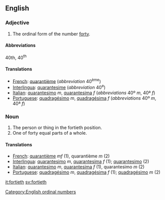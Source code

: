 ==English==

===Adjective===

# The ordinal form of the number [[forty]].

====Abbreviations====
40th, 40<sup>th</sup>

====Translations====

*[[French]]: [[quarantième]] (''abbreviation'' 40<sup>ème</sup>)
*[[Interlingua]]: [[quarantesime]] (''abbreviation'' 40<sup>e</sup>)
*[[Italian]]: [[quarantesimo]] ''m'', [[quarantesima]] ''f'' (''abbreviations'' 40º ''m'', 40ª ''f'')
*[[Portuguese]]: [[quadragésimo]] ''m'', [[quadragésima]] ''f'' (''abbreviations'' 40º ''m'', 40ª ''f'')

===Noun===

#The person or thing in the fortieth position.
#One of forty equal parts of a whole.

====Translations====

*[[French]]: [[quarantième]] ''mf'' (1), quarantième ''m'' (2)
*[[Interlingua]]: [[quarantesimo]] ''m'', [[quarantesima]] ''f'' (1); [[quarantesimo]] (2)
*[[Italian]]: [[quarantesimo]] ''m'', [[quarantesima]] ''f'' (1), quarantesimo ''m'' (2)
*[[Portuguese]]: [[quadragésimo]] ''m'', [[quadragésima]] ''f'' (1); [[quadragésimo]] ''m'' (2)

[[Category:English ordinal numbers]]

[[it:fortieth]]
[[sv:fortieth]]